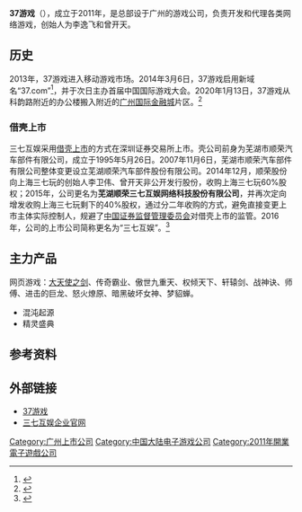 {{公司
|name=三七互娱（上海）科技有限公司
|founder=李逸飞、曾开天
|location={{PRC}}[[广东省|广东省]][[广州市|广州市]][[黄埔大道|黄埔大道]]中666号
|local_code_name=CN
|local_code=91310114583438214A
|slogan=玩心创造世界
|homepage={{URL|http://www.37wan.net/}}
}}

'''37游戏'''（{{szse|002555|name=三七互娱}}），成立于2011年，是总部设于广州的游戏公司，负责开发和代理各类网络游戏，创始人为李逸飞和曾开天。

== 历史 ==
2013年，37游戏进入移动游戏市场。2014年3月6日，37游戏启用新域名“37.com”<ref>{{cite news |author1=娄池 |title=37玩拓展海外市场210万美元购37.com域名 |url=https://tech.qq.com/a/20140307/011635.htm |accessdate=2020-03-05 |work=腾讯网 |date=2014-03-07 |archive-date=2020-11-03 |archive-url=https://web.archive.org/web/20201103201745/https://tech.qq.com/a/20140307/011635.htm |dead-url=no }}</ref>，并于次日主办首届中国国际游戏大会。2020年1月13日，37游戏从科韵路附近的办公楼搬入附近的[[广州国际金融城|广州国际金融城]]片区。<ref>{{cite news |author1=郑雨楠 |title=三七互娱入驻广州国际金融城，面积达2万多平米，设巨型健身房 |url=https://m.mp.oeeee.com/a/BAAFRD000020200113249404.html |accessdate=2020-03-05 |work=[[南方都市报|南方都市报]] |date=2020-01-13 |archive-date=2020-11-04 |archive-url=https://web.archive.org/web/20201104001935/https://m.mp.oeeee.com/a/BAAFRD000020200113249404.html |dead-url=no }}</ref>

=== 借壳上市 ===
{{公司
|name=三七互娱网络科技集团股份有限公司
|traded_as={{szse|002555}}
|founder=李逸飞、曾开天
|location={{PRC}}安徽省芜湖市
|local_code_name=CN
|local_code=91340200713927789U
|homepage={{URL|http://www.37wan.net/}}
|type=[[上市公司|上市公司]]
}}
三七互娱采用[[借壳上市|借壳上市]]的方式在深圳证券交易所上市。壳公司前身为芜湖市顺荣汽车部件有限公司，成立于1995年5月26日。2007年11月6日，芜湖市顺荣汽车部件有限公司整体变更设立芜湖顺荣汽车部件股份有限公司。2014年12月，顺荣股份向上海三七玩的创始人李卫伟、曾开天非公开发行股份，收购上海三七玩60%股权；2015年，公司更名为'''芜湖顺荣三七互娱网络科技股份有限公司'''，并再次定向增发收购上海三七玩剩下的40%股权，通过分二年收购的方式，避免直接变更上市主体实际控制人，规避了[[中国证券监督管理委员会|中国证券监督管理委员会]]对借壳上市的监管。2016年，公司的上市公司简称更名为“三七互娱”。<ref>{{cite news |author1=魏度 |title=三七互娱类借壳后隐现控制权博弈 |url=http://finance.ce.cn/rolling/201709/04/t20170904_25705586.shtml |accessdate=2021-08-01 |work=长江商报 |date=2017-09-04 |via=[[中国经济网|中国经济网]] |archive-date=2021-08-01 |archive-url=https://web.archive.org/web/20210801142654/http://finance.ce.cn/rolling/201709/04/t20170904_25705586.shtml |dead-url=no }}</ref>

== 主力产品 ==
网页游戏：[[大天使之剑|大天使之剑]]、传奇霸业、傲世九重天、权倾天下、轩辕剑、战神诀、师傅、进击的巨龙、怒火燎原、暗黑破坏女神、梦貂蝉。

* 混沌起源
* 精灵盛典

== 参考资料 ==
{{Reflist}}

== 外部链接 ==
* [http://www.37.com/ 37游戏]
* [http://www.37wan.net 三七互娱企业官网]

{{主要中国大陆电子游戏公司}}
{{SZSECI}}
{{CSI-300}}

[[Category:广州上市公司|Category:广州上市公司]]
[[Category:中国大陆电子游戏公司|Category:中国大陆电子游戏公司]]
[[Category:2011年開業電子遊戲公司|Category:2011年開業電子遊戲公司]]